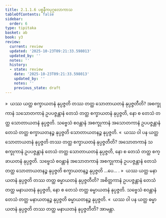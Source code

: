 ```yaml
---
title: 2.1.1.6 ပစ္စနီကပုဂ္ဂလောကာသ
tableOfContents: false
sidebar:
  order: 6
type: tipitaka
basket: ab
book: y3
review:
  current: review
  updated: '2025-10-23T09:21:33.598013'
  updated_by: ''
  notes: ''
  history:
  - state: review
    date: '2025-10-23T09:21:33.598013'
    updated_by: ''
    notes: ''
    previous_state: draft
---
```



<ReviewStatus review={frontmatter.review} showDetails={true} />

<HypothesisAnnotation frontmatter={frontmatter} />

<DynamicBreadcrumb />

<Division number="36" book="y3" e="ch" v="33" p="90">

<Paragraph number="473" book="y3">
»  ယဿ ယတ္ထ စက္ခာယတနံ နုပ္ပဇ္ဇတိ တဿ တတ္ထ သောတာယတနံ နုပ္ပဇ္ဇတီတိ?
</Paragraph>

<Paragraph number="474" book="y3">
အစက္ခုကာနံ သသောတကာနံ ဥပပဇ္ဇန္တာနံ တေသံ တတ္ထ စက္ခာယတနံ နုပ္ပဇ္ဇတိ, နော စ တေသံ တတ္ထ သောတာယတနံ နုပ္ပဇ္ဇတိ. သဗ္ဗေသံ စဝန္တာနံ အစက္ခုကာနံ အသောတကာနံ ဥပပဇ္ဇန္တာနံ တေသံ တတ္ထ စက္ခာယတနဉ္စ နုပ္ပဇ္ဇတိ သောတာယတနဉ္စ နုပ္ပဇ္ဇတိ.
</Paragraph>

<Paragraph number="475" book="y3">
«  ယဿ ဝါ ပန ယတ္ထ သောတာယတနံ နုပ္ပဇ္ဇတိ တဿ တတ္ထ စက္ခာယတနံ နုပ္ပဇ္ဇတီတိ?
</Paragraph>

<Paragraph number="476" book="y3">
အသောတကာနံ သစက္ခုကာနံ ဥပပဇ္ဇန္တာနံ တေသံ တတ္ထ သောတာယတနံ နုပ္ပဇ္ဇတိ, နော စ တေသံ တတ္ထ စက္ခာယတနံ နုပ္ပဇ္ဇတိ. သဗ္ဗေသံ စဝန္တာနံ အသောတကာနံ အစက္ခုကာနံ ဥပပဇ္ဇန္တာနံ တေသံ တတ္ထ သောတာယတနဉ္စ နုပ္ပဇ္ဇတိ စက္ခာယတနဉ္စ နုပ္ပဇ္ဇတိ …ပေ… .
</Paragraph>

</Division>
<Division number="37" book="y3" e="ch" v="33" p="90">

<Paragraph number="477" book="y3">
»  ယဿ ယတ္ထ မနာယတနံ နုပ္ပဇ္ဇတိ တဿ တတ္ထ ဓမ္မာယတနံ နုပ္ပဇ္ဇတီတိ?
</Paragraph>

<Paragraph number="478" book="y3">
အစိတ္တကာနံ ဥပပဇ္ဇန္တာနံ တေသံ တတ္ထ မနာယတနံ နုပ္ပဇ္ဇတိ, နော စ တေသံ တတ္ထ ဓမ္မာယတနံ နုပ္ပဇ္ဇတိ. သဗ္ဗေသံ စဝန္တာနံ တေသံ တတ္ထ မနာယတနဉ္စ နုပ္ပဇ္ဇတိ ဓမ္မာယတနဉ္စ နုပ္ပဇ္ဇတိ.
</Paragraph>

<Paragraph number="479" book="y3">
«  ယဿ ဝါ ပန ယတ္ထ ဓမ္မာယတနံ နုပ္ပဇ္ဇတိ တဿ တတ္ထ မနာယတနံ နုပ္ပဇ္ဇတီတိ? အာမန္တာ.
</Paragraph>
</Division>